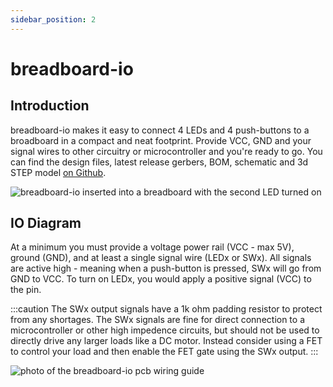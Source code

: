 ```yaml
---
sidebar_position: 2
---
```

# breadboard-io

## Introduction
breadboard-io makes it easy to connect 4 LEDs and 4 push-buttons to a broadboard in a compact and neat footprint. Provide VCC, GND and your signal wires to other circuitry or microcontroller and you're ready to go. You can find the design files, latest release gerbers, BOM, schematic and 3d STEP model <a href="https://www.github.com/greatlakesdev/breadboard-io" target="_blank">on Github</a>.

![breadboard-io inserted into a breadboard with the second LED turned on](breadboard-io.JPG)

## IO Diagram
At a minimum you must provide a voltage power rail (VCC - max 5V), ground (GND), and at least a single signal wire (LEDx or SWx). All signals are active high - meaning when a push-button is pressed, SWx will go from GND to VCC. To turn on LEDx, you would apply a positive signal (VCC) to the pin.

:::caution
The SWx output signals have a 1k ohm padding resistor to protect from any shortages. The SWx signals are fine for direct connection to a microcontroller or other high impedence circuits, but should not be used to directly drive any larger loads like a DC motor. Instead consider using a FET to control your load and then enable the FET gate using the SWx output.
:::

![photo of the breadboard-io pcb wiring guide](io.png)
